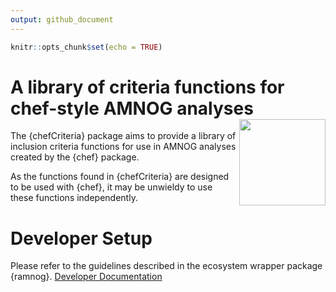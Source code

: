 ```yaml
---
output: github_document
---
```


<!-- Insert badges here -->

<!-- README.md is generated from README.Rmd. Please edit that file -->

```r
knitr::opts_chunk$set(echo = TRUE)
```

# A library of criteria functions for chef-style AMNOG analyses <img src="man/figures/logo.png" align="right" height="138" alt="" />

The {chefCriteria} package aims to provide a library of inclusion criteria functions 
for use in AMNOG analyses created by the {chef} package.

As the functions found in {chefCriteria} are designed to be used with {chef},
it may be unwieldy to use these functions independently.

# Developer Setup

Please refer to the guidelines described in the ecosystem wrapper package {ramnog}. [Developer Documentation](https://hta-pharma.github.io/ramnog/articles/#:~:text=Debugging-,Development,-Git%20Workflow)
